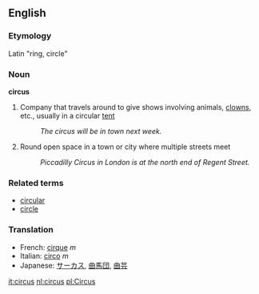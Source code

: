 ==English==
===Etymology===
Latin "ring, circle"
===Noun===
'''circus'''

#Company that travels around to give shows involving animals, [[clown]]s, etc., usually in a circular [[tent]]
#:''The circus will be in town next week.''
#Round open space in a town or city where multiple streets meet
#:''Piccadilly Circus in London is at the north end of Regent Street.''

===Related terms===
* [[circular]]
* [[circle]]

===Translation===
*French: [[cirque]] ''m''
*Italian: [[circo]] ''m''
*Japanese: [[サーカス]], [[曲馬団]], [[曲芸]]

[[it:circus]]
[[nl:circus]]
[[pl:Circus]]